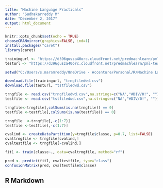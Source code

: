 ```yaml
---
title: "Machine Language Practicals"
author: "Sudhakarreddy M"
date: "December 2, 2017"
output: html_document
---
```


```r
knitr::opts_chunk$set(echo = TRUE)
chooseCRANmirror(graphics=FALSE, ind=1)
install.packages("caret")
library(caret)

trainingurl <- "https://d396qusza40orc.cloudfront.net/predmachlearn/pml-training.csv"
testurl <- "https://d396qusza40orc.cloudfront.net/predmachlearn/pml-testing.csv"

setwd("C:/Users/s.maramreddy/OneDrive - Accenture/Personal/R/Machine Lang/")

download.file(trainingurl, "trngfiledwd.csv")
download.file(testurl, "tstfiledwd.csv")

trngfile <- read.csv("trngfiledwd.csv",na.strings=c("NA","#DIV/0!", ""))
testfile <- read.csv("tstfiledwd.csv",na.strings=c("NA","#DIV/0!", ""))

trngfile<-trngfile[,colSums(is.na(trngfile)) == 0]
testfile <-testfile[,colSums(is.na(testfile)) == 0]

trngfile  <-trngfile[,-c(1:7)]
testfile <-testfile[,-c(1:7)]

cvalind <- createDataPartition(y=trngfile$classe, p=0.7, list=FALSE)
cvaltrngfile <- trngfile[cvalind,]
cvaltestfile <- trngfile[-cvalind,]

fit1 <- train(classe~., data=cvaltrngfile, method="rf") 

pred <- predict(fit1, cvaltestfile, type="class")
confusionMatrix(pred, cvaltestfile$classe)

```

## R Markdown
